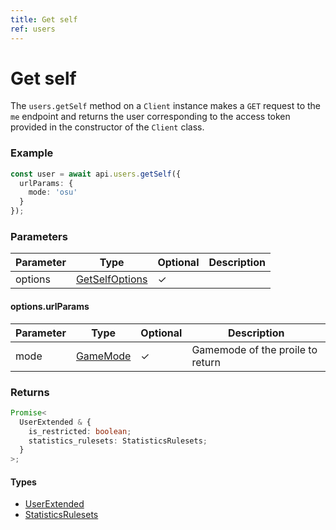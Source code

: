 ```yaml
---
title: Get self
ref: users
---
```


# Get self

The `users.getSelf` method on a `Client` instance makes a `GET` request to the `me` endpoint and returns the user corresponding to the access token provided in the constructor of the `Client` class.

### Example

```ts
const user = await api.users.getSelf({
  urlParams: {
    mode: 'osu'
  }
});
```

### Parameters

| Parameter | Type                                           | Optional | Description |
| --------- | ---------------------------------------------- | -------- | ----------- |
| options   | [GetSelfOptions](/references/get-self-options) | ✓        |             |

#### options.urlParams

| Parameter | Type                              | Optional | Description                      |
| --------- | --------------------------------- | -------- | -------------------------------- |
| mode      | [GameMode](/references/game-mode) | ✓        | Gamemode of the proile to return |

### Returns

```ts
Promise<
  UserExtended & {
    is_restricted: boolean;
    statistics_rulesets: StatisticsRulesets;
  }
>;
```

#### Types

- [UserExtended](/references/user-extended)
- [StatisticsRulesets](/references/statistics-rulesets)
